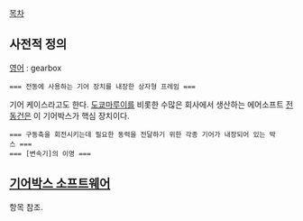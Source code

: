 [[목차]]
== 사전적 정의 ==
[[영어]] : gearbox
 === 전동에 사용하는 기어 장치를 내장한 상자형 프레임 === 
기어 케이스라고도 한다. [[도쿄마루이]]를 비롯한 수많은 회사에서 생산하는 에어소프트 [[전동건]]은 이 기어박스가 핵심 장치이다.
 === 구동축을 회전시키는데 필요한 동력을 전달하기 위한 각종 기어가 내장되어 있는 박스 ===
 === [변속기]의 이명 ===
== [[기어박스 소프트웨어]] ==
항목 참조.

